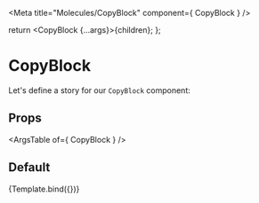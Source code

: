 

<Meta title="Molecules/CopyBlock" component={ CopyBlock } />

  return <CopyBlock {...args}>{children}</CopyBlock>;
};

# CopyBlock

Let's define a story for our `CopyBlock` component:

## Props

<ArgsTable of={ CopyBlock } />

## Default

<Canvas>
  <Story name="Default"
    args={{
        title: "Jelly-o cheesecake croissant lemon drops jelly-o.",
        content: "Sweet sweet roll candy canes liquorice caramels gummies. Candy sugar plum apple pie cotton candy halvah cake liquorice fruitcake. Cake pastry biscuit chocolate jelly beans cake pudding danish dessert. Gingerbread liquorice danish toffee cheesecake biscuit cupcake. Danish pudding caramels halvah candy canes gummies jelly pie biscuit. Bear claw cupcake dessert chupa chups jelly pastry toffee. Tart gummies candy jelly-o toffee chocolate cake jujubes danish shortbread. Tart sweet liquorice muffin bear claw halvah jujubes pastry dragée. Gummi bears powder biscuit pastry lemon drops dragée biscuit cheesecake chocolate cake. Wafer cookie dessert fruitcake sweet roll pie. Cake tootsie roll wafer cake jelly beans cake macaroon tootsie roll.",
        headingLevel: 3
      }}
    >
    {Template.bind({})}
  </Story>
</Canvas>
